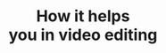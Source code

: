 ---
title: "How it helps <br /> you in video editing"
details: "Optimize your impact this holiday season with an AI-driven, multichannel marketing strategy. 
Get all the tips and tricks in our free ebook."
items:
  - name: "Upload your media file"
    details: "Upload your video files that you want want to edit perfectly by AI powered tools."
    icon: "/assets/imgs/icon/icon-r-7.png"
  - name: "Apply AI editing tools"
    details: "Upload your video files that you want want to edit perfectly by AI powered tools."
    icon: "/assets/imgs/icon/icon-r-8.png"
  - name: "Export your quality video"
    details: "Upload your video files that you want want to edit perfectly by AI powered tools."
    icon: "/assets/imgs/icon/icon-r-9.png"
---